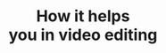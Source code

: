 ---
title: "How it helps <br /> you in video editing"
details: "Optimize your impact this holiday season with an AI-driven, multichannel marketing strategy. 
Get all the tips and tricks in our free ebook."
items:
  - name: "Upload your media file"
    details: "Upload your video files that you want want to edit perfectly by AI powered tools."
    icon: "/assets/imgs/icon/icon-r-7.png"
  - name: "Apply AI editing tools"
    details: "Upload your video files that you want want to edit perfectly by AI powered tools."
    icon: "/assets/imgs/icon/icon-r-8.png"
  - name: "Export your quality video"
    details: "Upload your video files that you want want to edit perfectly by AI powered tools."
    icon: "/assets/imgs/icon/icon-r-9.png"
---